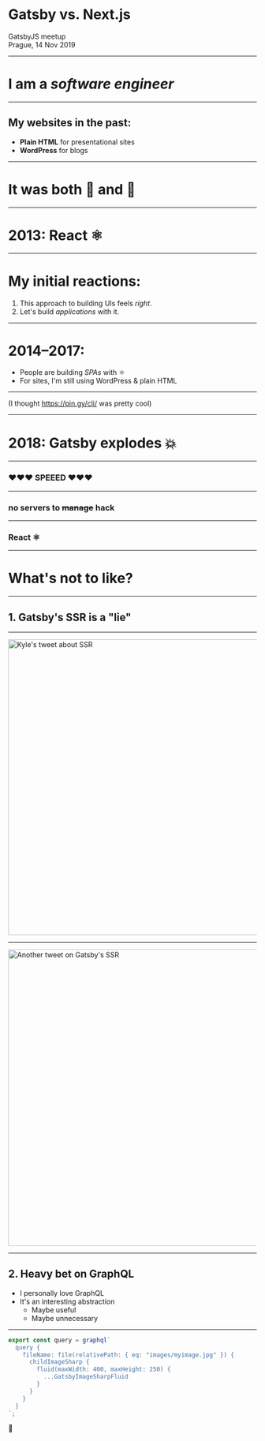 
# Gatsby vs. Next.js

GatsbyJS meetup<br />
Prague, 14 Nov 2019

---

# I am a _software engineer_

---

## My websites in the past:

- **Plain HTML** for presentational sites
- **WordPress** for blogs

---

# It was both 🤘 and 🤕

---

# 2013: React ⚛️

---

# My initial reactions:

1. This approach to building UIs feels _right_.
2. Let's build _applications_ with it.

---

# 2014–2017:

- People are building _SPAs_ with ⚛️
- For sites, I'm still using WordPress & plain HTML

---

(I thought https://pin.gy/cli/ was pretty cool)

---

# 2018: Gatsby explodes 💥

---

### ❤️❤️❤️ SPEEED ❤️❤️❤️

---

### no servers to ~~manage~~ hack

---

### React ⚛️

---

# What's not to like?

<div style={{ width: '150px' }}>
  <GatsbyLogo />
</div>

---

## 1. Gatsby's SSR is a "lie"

---

<img
  width='600'
  alt="Kyle's tweet about SSR"
  src='https://user-images.githubusercontent.com/101152/68533165-1d643080-0325-11ea-86a8-2036e7779c3c.png'
/>

---

<img
  width='601'
  alt="Another tweet on Gatsby's SSR"
  src='https://user-images.githubusercontent.com/101152/68535956-b6f20900-034a-11ea-82a9-fd7cac06b5e1.png'
/>

---

## 2. Heavy bet on GraphQL

<Notes>

- I personally love GraphQL
- It's an interesting abstraction
  - Maybe useful
  - Maybe unnecessary

</Notes>

---

<div style={{ fontSize: '0.5em' }}>

```jsx
export const query = graphql`
  query {
    fileName: file(relativePath: { eq: "images/myimage.jpg" }) {
      childImageSharp {
        fluid(maxWidth: 400, maxHeight: 250) {
          ...GatsbyImageSharpFluid
        }
      }
    }
  }
`;
```

</div>

🤔
